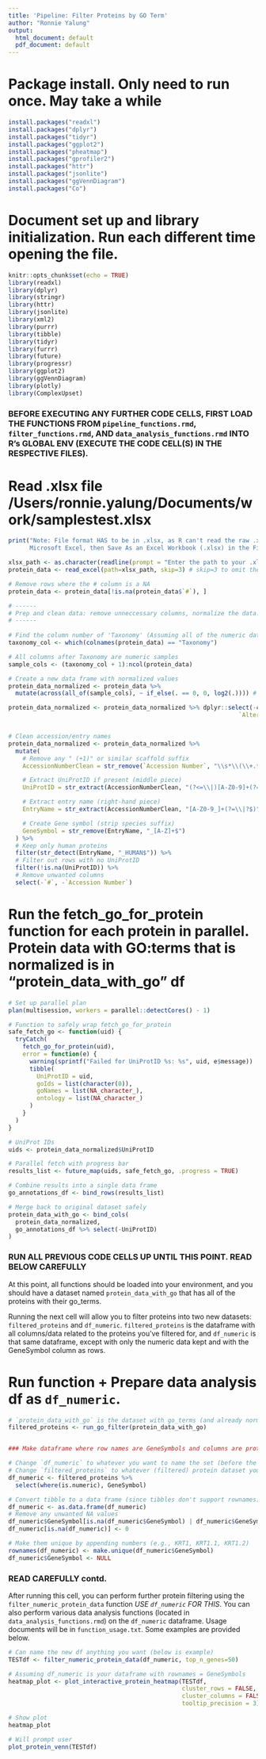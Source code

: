 ```yaml
---
title: 'Pipeline: Filter Proteins by GO Term'
author: "Ronnie Yalung"
output:
  html_document: default
  pdf_document: default
---
```

# Package install. Only need to run once. May take a while
```r
install.packages("readxl")
install.packages("dplyr")
install.packages("tidyr")
install.packages("ggplot2")
install.packages("pheatmap")
install.packages("gprofiler2")
install.packages("httr")
install.packages("jsonlite")
install.packages("ggVennDiagram")
install.packages("Co")
```

# Document set up and library initialization. Run each different time opening the file.
```r
knitr::opts_chunk$set(echo = TRUE)
library(readxl)
library(dplyr)
library(stringr)
library(httr)
library(jsonlite)
library(xml2)
library(purrr)
library(tibble)
library(tidyr)
library(furrr)
library(future)
library(progressr)
library(ggplot2)
library(ggVennDiagram)
library(plotly)
library(ComplexUpset)
```

### BEFORE EXECUTING ANY FURTHER CODE CELLS, FIRST LOAD THE FUNCTIONS FROM `pipeline_functions.rmd`, `filter_functions.rmd`, AND `data_analysis_functions.rmd` INTO R's GLOBAL ENV (EXECUTE THE CODE CELL(S) IN THE RESPECTIVE FILES).

# Read .xlsx file /Users/ronnie.yalung/Documents/work/samplestest.xlsx
```r
print("Note: File format HAS to be in .xlsx, as R can't read the raw .xls Scaffold data. To do this, open the .xls file in 
      Microsoft Excel, then Save As an Excel Workbook (.xlsx) in the File Format options.")

xlsx_path <- as.character(readline(prompt = "Enter the path to your .xlsx file: "))
protein_data <- read_excel(path=xlsx_path, skip=3) # skip=3 to omit the description rows

# Remove rows where the # column is a NA
protein_data <- protein_data[!is.na(protein_data$`#`), ]

# ------
# Prep and clean data: remove unneccessary columns, normalize the data. (run once)
# ------
  
# Find the column number of 'Taxonomy' (Assuming all of the numeric data is after 'Taxonomy' column)
taxonomy_col <- which(colnames(protein_data) == "Taxonomy")

# All columns after Taxonomy are numeric samples
sample_cols <- (taxonomy_col + 1):ncol(protein_data)

# Create a new data frame with normalized values
protein_data_normalized <- protein_data %>%
  mutate(across(all_of(sample_cols), ~ if_else(. == 0, 0, log2(.)))) # if value = 0, don't "log2 it", as that would result in a disruptive value (-Inf)

protein_data_normalized <- protein_data_normalized %>% dplyr::select(-c(`Molecular Weight`, `Taxonomy`, `Visible?`, `Starred?`,
                                                                 `Alternate ID`, `Protein Grouping Ambiguity`))


# Clean accession/entry names
protein_data_normalized <- protein_data_normalized %>%
  mutate(
    # Remove any " (+1)" or similar scaffold suffix
    AccessionNumberClean = str_remove(`Accession Number`, "\\s*\\(\\+.*\\)"),

    # Extract UniProtID if present (middle piece)
    UniProtID = str_extract(AccessionNumberClean, "(?<=\\|)[A-Z0-9]+(?=\\|)"),

    # Extract entry name (right-hand piece)
    EntryName = str_extract(AccessionNumberClean, "[A-Z0-9_]+(?=\\|?$)"),

    # Create Gene symbol (strip species suffix)
    GeneSymbol = str_remove(EntryName, "_[A-Z]+$")
  ) %>%
  # Keep only human proteins
  filter(str_detect(EntryName, "_HUMAN$")) %>%
  # Filter out rows with no UniProtID
  filter(!is.na(UniProtID)) %>%
  # Remove unwanted columns
  select(-`#`, -`Accession Number`)
```

# Run the fetch_go_for_protein function for each protein in parallel. Protein data with GO:terms that is normalized is in "protein_data_with_go" df
```r
# Set up parallel plan
plan(multisession, workers = parallel::detectCores() - 1)

# Function to safely wrap fetch_go_for_protein
safe_fetch_go <- function(uid) {
  tryCatch(
    fetch_go_for_protein(uid),
    error = function(e) {
      warning(sprintf("Failed for UniProtID %s: %s", uid, e$message))
      tibble(
        UniProtID = uid,
        goIds = list(character(0)),
        goNames = list(NA_character_),
        ontology = list(NA_character_)
      )
    }
  )
}

# UniProt IDs
uids <- protein_data_normalized$UniProtID

# Parallel fetch with progress bar
results_list <- future_map(uids, safe_fetch_go, .progress = TRUE)

# Combine results into a single data frame
go_annotations_df <- bind_rows(results_list)

# Merge back to original dataset safely
protein_data_with_go <- bind_cols(
  protein_data_normalized,
  go_annotations_df %>% select(-UniProtID)
)
```

### RUN ALL PREVIOUS CODE CELLS UP UNTIL THIS POINT. READ BELOW CAREFULLY
At this point, all functions should be loaded into your environment, and you should have a dataset named `protein_data_with_go` that has all of the proteins with their go_terms.

Running the next cell will allow you to filter proteins into two new datasets: `filtered_proteins` and `df_numeric`. `filtered_proteins` is the dataframe with all columns/data related to the proteins you've filtered for, and `df_numeric` is that same dataframe, except with only the numeric data kept and with the GeneSymbol column as rows.

# Run function + Prepare data analysis df as `df_numeric`.
```r
# `protein_data_with_go` is the dataset with go_terms (and already normalized numeric data)
filtered_proteins <- run_go_filter(protein_data_with_go)


### Make dataframe where row names are GeneSymbols and columns are proteins. Cell data is protein expressions.

# Change `df_numeric` to whatever you want to name the set (before the '<-')
# Change `filtered_proteins` to whatever (filtered) protein dataset you want to select from (after the '<-' and before the '%>%')
df_numeric <- filtered_proteins %>%
  select(where(is.numeric), GeneSymbol)

# Convert tibble to a data frame (since tibbles don't support rownames)
df_numeric <- as.data.frame(df_numeric)
# Remove any unwanted NA values
df_numeric$GeneSymbol[is.na(df_numeric$GeneSymbol) | df_numeric$GeneSymbol == ""] <- "Unknown"
df_numeric[is.na(df_numeric)] <- 0

# Make them unique by appending numbers (e.g., KRT1, KRT1.1, KRT1.2)
rownames(df_numeric) <- make.unique(df_numeric$GeneSymbol)
df_numeric$GeneSymbol <- NULL
```

### READ CAREFULLY contd.
After running this cell, you can perform further protein filtering using the `filter_numeric_protein_data` function *USE `df_numeric` FOR THIS*. You can also perform various data analysis functions (located in `data_analysis_functions.rmd`) on the `df_numeric` dataframe. Usage documents will be in `function_usage.txt`. Some examples are provided below.

```r
# Can name the new df anything you want (below is example)
TESTdf <- filter_numeric_protein_data(df_numeric, top_n_genes=50)
```

```r
# Assuming df_numeric is your dataframe with rownames = GeneSymbols
heatmap_plot <- plot_interactive_protein_heatmap(TESTdf,
                                                 cluster_rows = FALSE,
                                                 cluster_columns = FALSE,
                                                 tooltip_precision = 3)

# Show plot
heatmap_plot
```

```r
# Will prompt user
plot_protein_venn(TESTdf)
```